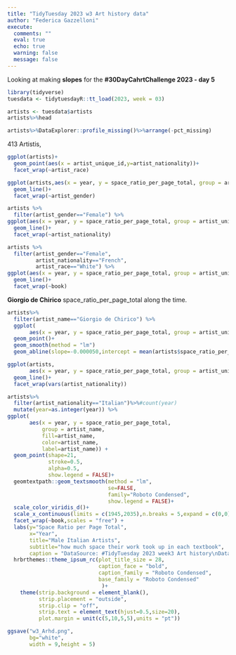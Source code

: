 ```yaml
---
title: "TidyTuesday 2023 w3 Art history data"
author: "Federica Gazzelloni"
execute:  
  comments: ""
  eval: true
  echo: true
  warning: false
  message: false
---
```



Looking at making **slopes** for the **#30DayCahrtChallenge 2023 - day 5**
```r
library(tidyverse)
tuesdata <- tidytuesdayR::tt_load(2023, week = 03)
```

```r
artists <- tuesdata$artists
artists%>%head
```

```r
artists%>%DataExplorer::profile_missing()%>%arrange(-pct_missing)
```



413 Artistis,

```r
ggplot(artists)+
  geom_point(aes(x = artist_unique_id,y=artist_nationality))+
  facet_wrap(~artist_race)
```

```r
ggplot(artists,aes(x = year, y = space_ratio_per_page_total, group = artist_unique_id)) +
  geom_line()+
  facet_wrap(~artist_gender)
```

```r
artists %>%
  filter(artist_gender=="Female") %>%
ggplot(aes(x = year, y = space_ratio_per_page_total, group = artist_unique_id)) +
  geom_line()+
  facet_wrap(~artist_nationality)
```

```r
artists %>%
  filter(artist_gender=="Female",
         artist_nationality=="French",
         artist_race=="White") %>%
ggplot(aes(x = year, y = space_ratio_per_page_total, group = artist_unique_id)) +
  geom_line()+
  facet_wrap(~book)
```


**Giorgio de Chirico** space_ratio_per_page_total along the time.

```r
artists%>%
  filter(artist_name=="Giorgio de Chirico") %>%
  ggplot(
       aes(x = year, y = space_ratio_per_page_total, group = artist_unique_id)) +
  geom_point()+
  geom_smooth(method = "lm")
  geom_abline(slope=-0.000050,intercept = mean(artists$space_ratio_per_page_total))
```

```r
ggplot(artists,
       aes(x = year, y = space_ratio_per_page_total, group = artist_unique_id)) +
  geom_line()+
  facet_wrap(vars(artist_nationality))
```

```r
artists%>%
  filter(artist_nationality=="Italian")%>%#count(year)
  mutate(year=as.integer(year)) %>%
ggplot(
       aes(x = year, y = space_ratio_per_page_total, 
           group = artist_name,
           fill=artist_name,
           color=artist_name,
           label=artist_name)) +
  geom_point(shape=21,
             stroke=0.5,
             alpha=0.5,
             show.legend = FALSE)+
  geomtextpath::geom_textsmooth(method = "lm",
                                se=FALSE,
                                family="Roboto Condensed",
                                show.legend = FALSE)+
  scale_color_viridis_d()+
  scale_x_continuous(limits = c(1945,2035),n.breaks = 5,expand = c(0,0))+
  facet_wrap(~book,scales = "free") +
  labs(y="Space Ratio per Page Total",
       x="Year",
       title="Male Italian Artists",
       subtitle="how much space their work took up in each textbook",
       caption = "DataSource: #TidyTuesday 2023 week3 Art history\nDataViz: Federica Gazzelloni #30DayMapChallenge 2023 Day5 - slope\n")+
  hrbrthemes::theme_ipsum_rc(plot_title_size = 28,
                             caption_face = "bold",
                             caption_family = "Roboto Condensed",
                             base_family = "Roboto Condensed"
                              )+
    theme(strip.background = element_blank(),
          strip.placement = "outside",
          strip.clip = "off",
          strip.text = element_text(hjust=0.5,size=20),
          plot.margin = unit(c(5,10,5,5),units = "pt"))
```
```r
ggsave("w3_Arhd.png",
       bg="white",
       width = 9,height = 5)
```

